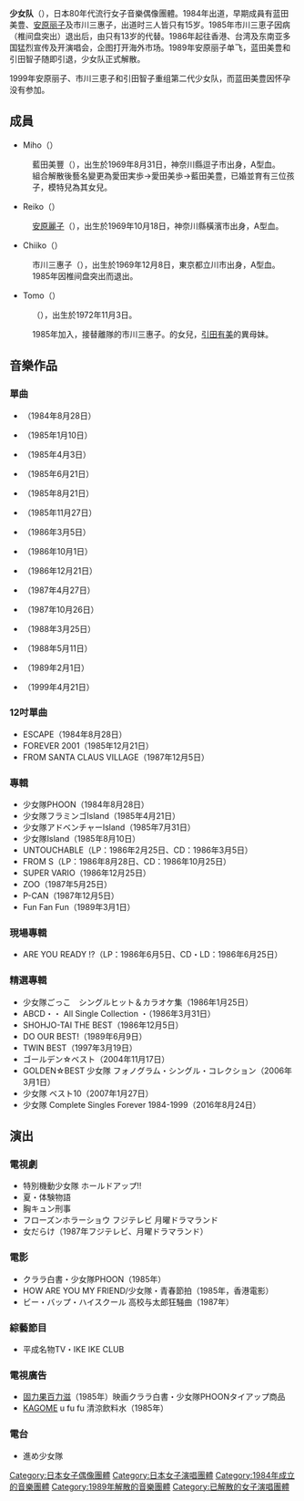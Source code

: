 {{Otheruses|other=台灣的少女隊|少女隊 (台灣)}}
{{藝人
| 姓名 = 少女隊
| 類型 = 組合
| 圖片 = 
| 圖片尺寸 = 
| 圖片簡介 = 
| 原名 = 
| 外文名 = 
| 外文 = 
| 羅馬拼音 = Shōjotai
| 英文名 = 
| 綽號 =
| 其他藝名 =
| 國籍 = {{JPN}}
| 音樂類型 =  [[J-POP|J-POP]]
| 演奏樂器 = 
| 出身地 = {{JPN}}
| 出道作 = 《forever》
| 出道日期 = 1984年
| 代表作 = 
| 活躍年代 = 1984年 - 1989年、1999年
| 唱片公司 = [[環球音樂_(日本)|寶麗金唱片]]（1984年－1989年）<br>[[東芝EMI|東芝EMI]]（1999年）
| 經紀公司 = 
| 網站 = 
| awards = 
| IMDb = 
| 過往成員 = 蓝田美豊（1984年-1989年）<br>[[安原丽子|安原丽子]]（1984年-1989年、1999年）<br>市川三恵子（1984年-1985年、1999年）<br>{{link-ja|引田智子}}（1985年-1989年、1999年）
}}
'''少女队'''（{{jpn|j=少女隊|kn=しょうじょたい|rm=Shōjotai}}），日本80年代流行女子音樂偶像團體。1984年出道，早期成員有蓝田美豊、[[安原丽子|安原丽子]]及市川三惠子，出道时三人皆只有15岁。1985年市川三恵子因病（椎间盘突出）退出后，由只有13岁的{{link-ja|引田智子}}代替。1986年起往香港、台湾及东南亚多国猛烈宣传及开演唱会，企图打开海外市场。1989年安原丽子单飞，蓝田美豊和引田智子随即引退，少女队正式解散。

1999年安原丽子、市川三恵子和引田智子重组第二代少女队，而蓝田美豊因怀孕没有参加。

==成員==
*Miho（{{lang|ja|ミホ}}）
:藍田美豐（{{lang-ja|藍田 美豊／あいだ みほ}}），出生於1969年8月31日，神奈川縣逗子市出身，A型血。
:組合解散後藝名變更為愛田実歩→愛田美歩→藍田美豊，已婚並育有三位孩子，模特兒{{link-ja|入夏}}為其女兒。
*Reiko（{{lang|ja|レイコ}}）
:[[安原麗子|安原麗子]]（{{lang-ja|安原 麗子／やすはら れいこ}}），出生於1969年10月18日，神奈川縣橫濱市出身，A型血。
*Chiiko（{{lang|ja|チーコ}}）
:市川三惠子（{{lang-ja|市川 三恵子／いちかわ ちいこ}}），出生於1969年12月8日，東京都立川市出身，A型血。
:1985年因椎间盘突出而退出。
*Tomo（{{lang|ja|トモ}}）
:{{link-ja|引田智子}}（{{lang-ja|引田 智子／ひきた ともこ}}），出生於1972年11月3日。
:1985年加入，接替離隊的市川三惠子。{{link-ja|引田天功 (初代)|引田天功 (初代)|初代引田天功}}的女兒，[[引田有美|引田有美]]的異母妹。

==音樂作品==
===單曲===
*{{lang|ja|FOREVER〜ギンガムチェックstory〜}}（1984年8月28日）
*{{lang|ja|お元気ですか？マイフレンド}}（1985年1月10日）
*{{lang|ja|素直になってダーリン}}（1985年4月3日）
*{{lang|ja|渚のダンスパーティー}}（1985年6月21日）
*{{lang|ja|Bye-Bye ガール}}（1985年8月21日）
*{{lang|ja|ハレーロマンス}}（1985年11月27日）
*{{lang|ja|もっとチャールストン}}（1986年3月5日）
*{{lang|ja|バランスシート}}（1986年10月1日）
*{{lang|ja|君の瞳に恋してる}}（1986年12月21日）
*{{lang|ja|ナポレオンのくしゃみ}}（1987年4月27日）
*{{lang|ja|SAKASAMA}}（1987年10月26日）
*{{lang|ja|チェリームーンで踊らせて}}（1988年3月25日）
*{{lang|ja|Korea (JAPANESE VERSION)}}（1988年5月11日）
*{{lang|ja|ANNIVERSARY}}（1989年2月1日）
*{{lang|ja|Forever}}（1999年4月21日）

===12吋單曲===
*ESCAPE（1984年8月28日）
*FOREVER 2001（1985年12月21日）
*FROM SANTA CLAUS VILLAGE（1987年12月5日）

===專輯===
*少女隊PHOON（1984年8月28日）
*少女隊フラミンゴIsland（1985年4月21日）
*少女隊アドベンチャーIsland（1985年7月31日）
*少女隊Island（1985年8月10日）
*UNTOUCHABLE（LP：1986年2月25日、CD：1986年3月5日）
*FROM S（LP：1986年8月28日、CD：1986年10月25日）
*SUPER VARIO（1986年12月25日）
*ZOO（1987年5月25日）
*P-CAN（1987年12月5日）
*Fun Fan Fun（1989年3月1日）

===現場專輯===
*ARE YOU READY !?（LP：1986年6月5日、CD・LD：1986年6月25日）

===精選專輯===
*少女隊ごっこ　シングルヒット＆カラオケ集（1986年1月25日）
*ABCD・・ All Single Collection ・（1986年3月31日）
*SHOHJO-TAI THE BEST（1986年12月5日）
*DO OUR BEST!（1989年6月9日）
*TWIN BEST（1997年3月19日）
*ゴールデン☆ベスト（2004年11月17日）
*GOLDEN☆BEST 少女隊 フォノグラム・シングル・コレクション（2006年3月1日）
*少女隊 ベスト10（2007年1月27日）
*少女隊 Complete Singles Forever 1984-1999（2016年8月24日）

==演出==
===電視劇===
*特別機動少女隊 ホールドアップ!!
*夏・体験物語
*胸キュン刑事
*フローズンホラーショウ フジテレビ 月曜ドラマランド
*女だらけ（1987年フジテレビ、月曜ドラマランド）

===電影===
*クララ白書・少女隊PHOON（1985年）
*HOW ARE YOU MY FRIEND/少女隊・青春節拍（1985年，香港電影）
*ビー・バップ・ハイスクール 高校与太郎狂騒曲（1987年）

===綜藝節目===
*平成名物TV・IKE IKE CLUB

===電視廣告===
*[[固力果|固力果]][[百力滋|百力滋]]（1985年）映画クララ白書・少女隊PHOONタイアップ商品
*[[KAGOME|KAGOME]] u fu fu 清涼飲料水（1985年）

===電台===
*進め少女隊

[[Category:日本女子偶像團體|Category:日本女子偶像團體]]
[[Category:日本女子演唱團體|Category:日本女子演唱團體]]
[[Category:1984年成立的音樂團體|Category:1984年成立的音樂團體]]
[[Category:1989年解散的音樂團體|Category:1989年解散的音樂團體]]
[[Category:已解散的女子演唱團體|Category:已解散的女子演唱團體]]